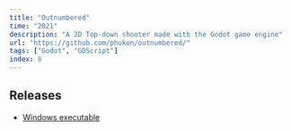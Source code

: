 ```yaml
---
title: "Outnumbered"
time: "2021"
description: "A 2D Top-down shooter made with the Godot game engine"
url: "https://github.com/phukon/outnumbered/"
tags: ["Godot", "GDScript"]
index: 8
---
```


<LinkPreview
  imageUrl="/projects/outnumbered/image.png"
  title="phukon/gitkeykit"
  description="📦The easiest way to start a modern cli application with best practices and DX in mind."
  link="https://github.com/phukon/outnumbered/"
/>

## Releases
- <a href="https://github.com/phukon/Outnumbered/releases"> Windows executable</a>